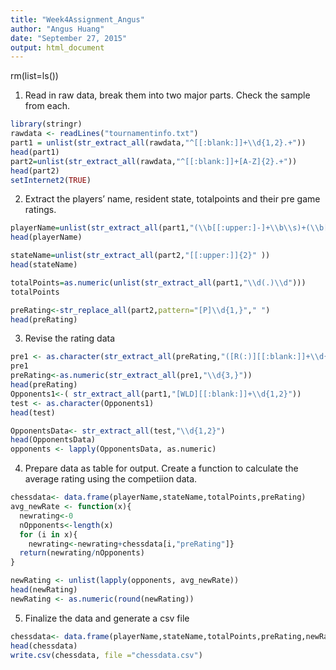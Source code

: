 ```yaml
---
title: "Week4Assignment_Angus"
author: "Angus Huang"
date: "September 27, 2015"
output: html_document
---
```

rm(list=ls())

1. Read in raw data, break them into two major parts. Check the sample from each.



```r
library(stringr)
rawdata <- readLines("tournamentinfo.txt")
part1 = unlist(str_extract_all(rawdata,"^[[:blank:]]+\\d{1,2}.+"))
head(part1)
part2=unlist(str_extract_all(rawdata,"^[[:blank:]]+[A-Z]{2}.+"))
head(part2)
setInternet2(TRUE)
```

2. Extract the players' name, resident state, totalpoints and their pre game ratings.
```r
playerName=unlist(str_extract_all(part1,"(\\b[[:upper:]-]+\\b\\s)+(\\b[[:upper:]-]+\\b){1}"))
head(playerName)

stateName=unlist(str_extract_all(part2,"[[:upper:]]{2}" ))
head(stateName)

totalPoints=as.numeric(unlist(str_extract_all(part1,"\\d(.)\\d")))
totalPoints

preRating<-str_replace_all(part2,pattern="[P]\\d{1,}"," ")
head(preRating)
```

3. Revise the rating data

```r
pre1 <- as.character(str_extract_all(preRating,"([R(:)][[:blank:]]+\\d{3,}+)"))
pre1
preRating<-as.numeric(str_extract_all(pre1,"\\d{3,}"))
head(preRating)
Opponents1<-( str_extract_all(part1,"[WLD][[:blank:]]+\\d{1,2}"))
test <- as.character(Opponents1)
head(test)

OpponentsData<- str_extract_all(test,"\\d{1,2}")
head(OpponentsData)
opponents <- lapply(OpponentsData, as.numeric)
```

4. Prepare data as table for output. Create a function to calculate the average rating using the competiion data.

```r
chessdata<- data.frame(playerName,stateName,totalPoints,preRating)
avg_newRate <- function(x){
  newrating<-0
  nOpponents<-length(x)
  for (i in x){
    newrating<-newrating+chessdata[i,"preRating"]}
  return(newrating/nOpponents)
}

newRating <- unlist(lapply(opponents, avg_newRate))
head(newRating)
newRating <- as.numeric(round(newRating))
```

5. Finalize the data and generate a csv file

```r
chessdata<- data.frame(playerName,stateName,totalPoints,preRating,newRating)
head(chessdata)
write.csv(chessdata, file ="chessdata.csv")
```


